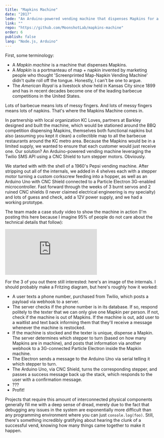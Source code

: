 ```yaml
---
title: "Mapkins Machine"
date: "2017"
lede: "An Arduino-powered vending machine that dispenses Mapkins for a text."
link: ""
repo: "https://github.com/MoonshotLab/mapkins-machine"
order: 6
publish: false
lang: "Node.js, Arduino"
---
```




<div class="blog-section">

First, some terminology:

* A <em>Mapkin machine</em> is a machine that dispenses Mapkins.
* A <em>Mapkin</em> is a portmanteau of map + napkin invented by marketing people who thought 'Screenprinted Map-Napkin Vending Machine' didn't quite roll off the tongue. Honestly, I can't be one to argue.
* The <em><XA href="http://www.americanroyal.com/">American Royal</XA></em> is a livestock show held in Kansas City since 1899 and has in recent decades become one of the leading barbecue competitions in the United States.

Lots of barbecue means lots of messy fingers. And lots of messy fingers means lots of napkins. That's where the Mapkins Machine comes in.

<div class="sidebar right">
  <ZoomImage src={mapkinsMachine} zoomSrc={mapkinsMachineZoom} alt='Mapkin Machine In Situ' />
</div>

In partnership with local organization <XA href="http://www.kcloves.com/">KC Loves</XA>, partners at <XA href="https://www.barkleyus.com/">Barkley</XA> designed and built the machine, which would be stationed around the BBQ competition dispensing Mapkins, themselves both functional napkins but also (assuming you kept it clean) a collectible map to all the barbecue restaurants around the KC metro area. Because the Mapkins would be in a limited supply, we wanted to ensure that each customer would just receive one. Our solution? An Arduino-powered vending machine leveraging the <XA href="https://www.twilio.com/sms">Twilio SMS</XA> API using a <XA href="https://www.amazon.com/kuman-Expansion-Stepper-Heatsink-Arduino/dp/B06XHKSVTG/">CNC Shield</XA> to turn stepper motors. Obviously.

We started with with the shell of a 1960's Pepsi vending machine. After stripping out all of the internals, we added in 4 shelves each with a stepper motor turning a custom corkscrew feeding into a hopper, as well as an Arduino Uno with CNC Shield connected to a <XA href="https://www.particle.io/products/hardware/electron-cellular-dev-kit">Particle Electron</XA> 3G-enabled microcontroller. Fast forward through the weeks of 3 burnt servos and 2 ruined CNC shields (I never claimed electrical engineering is my specialty) and lots of guess and check, add a 12V power supply, and we had a working prototype.

The team made a case study video to show the machine in action (I'm posting this here because I imagine 95% of people do not care about the technical details that follow):

<div class="blog-inset">
  <iframe class="youtube" src="https://www.youtube.com/embed/medilILfr_M?rel=0&amp;showinfo=0" frameBorder="0" allowFullScreen></iframe>
</div>

For the 3 of you out there still interested: <XA href="/internals.jpg">here</XA>'s an image of the internals. I should probably make a <XA href="http://fritzing.org/home/">Fritzing diagram</XA>, but here's roughly how it worked:
  * A user texts a phone number, purchased from Twilio, which posts a payload via webhook to a server.
  * The server checks if the phone number is in its database. If so, respond politely to the texter that we can only give one Mapkin per person. If not, check if the machine is out of Mapkins. If the machine is out, add user to a waitlist and text back informing them that they'll receive a message whenever the machine is restocked.
  * If the machine is stocked and the texter is unique, dispense a Mapkin. The server determines which stepper to turn (based on how many Mapkins are in machine), and posts that information via another webhook to a 3G-connected Particle Electron inside the Mapkin machine.
  * The Electron sends a message to the Arduino Uno via serial telling it which stepper to turn.
  * The Arduino Uno, via CNC Shield, turns the corresponding stepper, and passes a success message back up the stack, which responds to the user with a confirmation message.
  * ???
  * Profit!

Projects that require this amount of interconnected physical components generally fill me with a deep sense of dread, merely due to the fact that debugging any issues in the system are exponentially more difficult than any programming environment where you can just `console.log(foo)`. Still, there's something incredibly gratifying about hearing the clunk of a successful vend, knowing how many things came together to make it happen.

</div>
